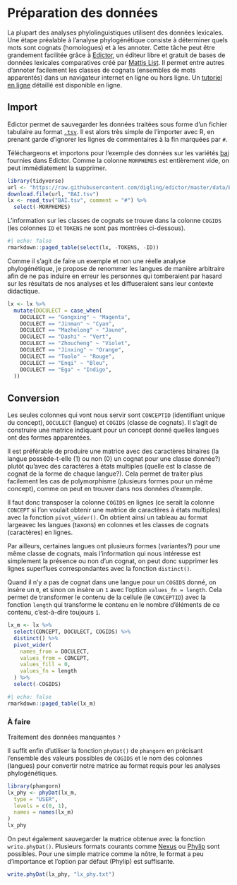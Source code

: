 # Préparation des données 

La plupart des analyses phylolinguistiques utilisent des données lexicales. Une étape préalable à l'analyse phylogénétique consiste à déterminer quels mots sont cognats (homologues) et à les annoter. Cette tâche peut être grandement facilitée grâce à [Edictor](https://digling.org/edictor/), un éditeur libre et gratuit de bases de données lexicales comparatives créé par [Mattis List](https://lingulist.de). Il permet entre autres d'annoter facilement les classes de cognats (ensembles de mots apparentés) dans un navigateur internet en ligne ou hors ligne. Un [tutoriel en ligne](https://github.com/digling/edictor-tutorial) détaillé est disponible en ligne.

## Import

Edictor permet de sauvegarder les données traitées sous forme d'un fichier tabulaire au format [`.tsv`](https://fr.wikipedia.org/wiki/Tabulation-separated_values). Il est alors très simple de l'importer avec R, en prenant garde d'ignorer les lignes de commentaires à la fin marquées par `#`.

Téléchargeons et importons pour l'exemple des données sur les variétés [bai](https://fr.wikipedia.org/wiki/Bai_(langue)) fournies dans Edictor. Comme la colonne `MORPHEMES` est entièrement vide, on peut immédiatement la supprimer.

```r
library(tidyverse)
url <- "https://raw.githubusercontent.com/digling/edictor/master/data/BAI.tsv"
download.file(url, "BAI.tsv")
lx <- read_tsv("BAI.tsv", comment = "#") %>%
  select(-MORPHEMES)
```

L'information sur les classes de cognats se trouve dans la colonne `COGIDS` (les colonnes `ID` et `TOKENS` ne sont pas montrées ci-dessous).

```r
#| echo: false
rmarkdown::paged_table(select(lx, -TOKENS, -ID))
```

Comme il s'agit de faire un exemple et non une réelle analyse phylogénétique, je propose de renommer les langues de manière arbitraire afin de ne pas induire en erreur les personnes qui tomberaient par hasard sur les résultats de nos analyses et les diffuseraient sans leur contexte didactique.

```r
lx <- lx %>%
  mutate(DOCULECT = case_when(
    DOCULECT == "Gongxing" ~ "Magenta",
    DOCULECT == "Jinman" ~ "Cyan",
    DOCULECT == "Mazhelong" ~ "Jaune",
    DOCULECT == "Dashi" ~ "Vert",
    DOCULECT == "Zhoucheng" ~ "Violet",
    DOCULECT == "Jinxing" ~ "Orange",
    DOCULECT == "Tuolo" ~ "Rouge",
    DOCULECT == "Enqi" ~ "Bleu",
    DOCULECT == "Ega" ~ "Indigo",
  ))
```

## Conversion

Les seules colonnes qui vont nous servir sont `CONCEPTID` (identifiant unique du concept), `DOCULECT` (langue) et `COGIDS` (classe de cognats). Il s'agit de construire une matrice indiquant pour un concept donné quelles langues ont des formes apparentées.

Il est préférable de produire une matrice avec des caractères binaires (la langue possède-t-elle (1) ou non (0) un cognat pour une classe donnée?) plutôt qu'avec des caractères à états multiples (quelle est la classe de cognat de la forme de chaque langue?). Cela permet de traiter plus facilement les cas de polymorphisme (plusieurs formes pour un même concept), comme on peut en trouver dans nos données d'exemple.

Il faut donc transposer la colonne `COGIDS` en lignes (ce serait la colonne `CONCEPT` si l'on voulait obtenir une matrice de caractères à états multiples) avec la fonction `pivot_wider()`. On obtient ainsi un tableau au format largeavec les langues (taxons) en colonnes et les classes de cognats (caractères) en lignes.  

Par ailleurs, certaines langues ont plusieurs formes (variantes?) pour une même classe de cognats, mais l'information qui nous intéresse est simplement la présence ou non d'un cognat, on peut donc supprimer les lignes superflues correspondantes avec la fonction `distinct()`.

Quand il n'y a pas de cognat dans une langue pour un `COGIDS` donné, on insère un `0`, et sinon on insère un `1` avec l'option `values_fn = length`. Cela permet de transformer le contenu de la cellule (le `CONCEPTID`) avec la fonction `length` qui transforme le contenu en le nombre d'éléments de ce contenu, c'est-à-dire toujours `1`.

```r
lx_m <- lx %>%
  select(CONCEPT, DOCULECT, COGIDS) %>%
  distinct() %>%
  pivot_wider(
    names_from = DOCULECT,
    values_from = CONCEPT,
    values_fill = 0,
    values_fn = length
  ) %>%
  select(-COGIDS)
```

```r
#| echo: false
rmarkdown::paged_table(lx_m)
```

:::{.callout-caution}
### À faire
Traitement des données manquantes `?`
:::

Il suffit enfin d'utiliser la fonction `phyDat()` de `phangorn` en précisant l'ensemble des valeurs possibles de `COGIDS` et le nom des colonnes (langues) pour convertir notre matrice au format requis pour les analyses phylogénétiques.

```r
library(phangorn)
lx_phy <- phyDat(lx_m,
  type = "USER",
  levels = c(0, 1),
  names = names(lx_m)
)
lx_phy
```

On peut également sauvegarder la matrice obtenue avec la fonction `write.phyDat()`. Plusieurs formats courants comme [Nexus](https://fr.wikipedia.org/wiki/Nexus_(format_de_fichier)) ou [Phylip](https://en.wikipedia.org/wiki/PHYLIP) sont possibles. Pour une simple matrice comme la nôtre, le format a peu d'importance et l'option par défaut (Phylip) est suffisante.

```{#lst:save .r}
write.phyDat(lx_phy, "lx_phy.txt")
```